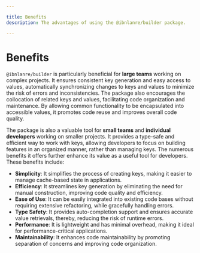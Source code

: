 ```yaml
---

title: Benefits
description: The advantages of using the @ibnlanre/builder package.

---
```


# Benefits
`@ibnlanre/builder` is particularly beneficial for **large teams** working on complex projects. It ensures consistent key generation and easy access to values, automatically synchronizing changes to keys and values to minimize the risk of errors and inconsistencies. The package also encourages the collocation of related keys and values, facilitating code organization and maintenance. By allowing common functionality to be encapsulated into accessible values, it promotes code reuse and improves overall code quality.

The package is also a valuable tool for **small teams** and **individual developers** working on smaller projects. It provides a type-safe and efficient way to work with keys, allowing developers to focus on building features in an organized manner, rather than managing keys. The numerous benefits it offers further enhance its value as a useful tool for developers. These benefits include:

- **Simplicity**: It simplifies the process of creating keys, making it easier to manage cache-based state in applications.
- **Efficiency**: It streamlines key generation by eliminating the need for manual construction, improving code quality and efficiency.
- **Ease of Use**: It can be easily integrated into existing code bases without requiring extensive refactoring, while gracefully handling errors.
- **Type Safety**: It provides auto-completion support and ensures accurate value retrievals, thereby, reducing the risk of runtime errors.
- **Performance**: It is lightweight and has minimal overhead, making it ideal for performance-critical applications.
- **Maintainability**: It enhances code maintainability by promoting separation of concerns and improving code organization.
